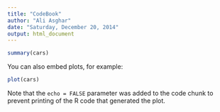 ```yaml
---
title: "CodeBook"
author: "Ali Asghar"
date: "Saturday, December 20, 2014"
output: html_document
---
```




```r
summary(cars)
```

You can also embed plots, for example:

```r
plot(cars)
```

Note that the `echo = FALSE` parameter was added to the code chunk to prevent printing of the R code that generated the plot.
